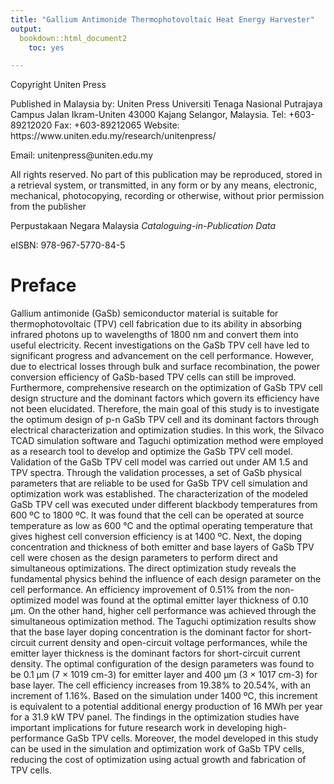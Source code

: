 ```yaml
---
title: "Gallium Antimonide Thermophotovoltaic Heat Energy Harvester"
output: 
  bookdown::html_document2
    toc: yes

---
```

Copyright \textcoopyright 2021 Uniten Press

Published in Malaysia by:
Uniten Press
Universiti Tenaga Nasional
Putrajaya Campus
Jalan Ikram-Uniten 43000 Kajang Selangor, Malaysia.
Tel: +603-89212020
Fax: +603-89212065
Website: https://www.uniten.edu.my/research/unitenpress/

Email: unitenpress@uniten.edu.my

All rights reserved. No part of this publication may be reproduced, stored in a retrieval system, or transmitted, in any form or by any means, electronic, mechanical, photocopying, recording or otherwise, without prior permission from the publisher

Perpustakaan Negara Malaysia _Cataloguing-in-Publication Data_



eISBN: 978-967-5770-84-5

# Preface {-}
Gallium antimonide (GaSb) semiconductor material is suitable for thermophotovoltaic (TPV) cell fabrication due to its ability in absorbing infrared photons up to wavelengths of 1800 nm and convert them into useful electricity. Recent investigations on the GaSb TPV cell have led to significant progress and advancement on the cell performance. However, due to electrical losses through bulk and surface recombination, the power conversion efficiency of GaSb-based TPV cells can still be improved. Furthermore, comprehensive research on the optimization of GaSb TPV cell design structure and the dominant factors which govern its efficiency have not been elucidated. Therefore, the main goal of this study is to investigate the optimum design of p-n GaSb TPV cell and its dominant factors through electrical characterization and optimization studies. In this work, the Silvaco TCAD simulation software and Taguchi optimization method were employed as a research tool to develop and optimize the GaSb TPV cell model. Validation of the GaSb TPV cell model was carried out under AM 1.5 and TPV spectra. Through the validation processes, a set of GaSb physical parameters that are reliable to be used for GaSb TPV cell simulation and optimization work was established. The characterization of the modeled GaSb TPV cell was executed under different blackbody temperatures from 600 ºC to 1800 ºC. It was found that the cell can be operated at source temperature as low as 600 °C and the optimal operating temperature that gives highest cell conversion efficiency is at 1400 ºC. Next, the doping concentration and thickness of both emitter and base layers of GaSb TPV cell were chosen as the design parameters to perform direct and simultaneous optimizations. The direct optimization study reveals the fundamental physics behind the influence of each design parameter on the cell performance. An efficiency improvement of 0.51% from the non-optimized model was found at the optimal emitter layer thickness of 0.10 µm. On the other hand, higher cell performance was achieved through the simultaneous optimization method. The Taguchi optimization results show that the base layer doping concentration is the dominant factor for short-circuit current density and open-circuit voltage performances, while the emitter layer thickness is the dominant factors for short-circuit current density. The optimal configuration of the design parameters was found to be 0.1 µm (7 × 1019 cm-3) for emitter layer and 400 µm (3 × 1017 cm-3) for base layer. The cell efficiency increases from 19.38% to 20.54%, with an increment of 1.16%. Based on the simulation under 1400 ºC, this increment is equivalent to a potential additional energy production of 16 MWh per year for a 31.9 kW TPV panel. The findings in the optimization studies have important implications for future research work in developing high-performance GaSb TPV cells. Moreover, the model developed in this study can be used in the simulation and optimization work of GaSb TPV cells, reducing the cost of optimization using actual growth and fabrication of TPV cells. 


